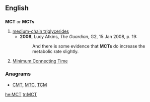 ==English==

==={{initialism}}===
'''MCT''' or '''MCTs'''

# [[medium-chain triglycerides]]
#* '''2008''', Lucy Atkins, ''The Guardian'', G2, 15 Jan 2008, p. 19:
#*: And there is some evidence that '''MCTs''' do increase the metabolic rate slightly.
# {{aviation}} [[minimum connecting time|Minimum Connecting Time]]

===Anagrams===
* [[CMT#English|CMT]], [[MTC#English|MTC]], [[TCM#English|TCM]]

[[he:MCT]]
[[tr:MCT]]